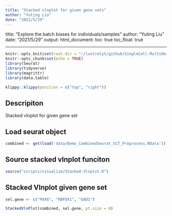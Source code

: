 ```yaml
---
title: "Stacked vlnplot for given gene sets"
author: "Yuting Liu"
date: "2021/5/29"
---
```

title: "Explore the batch biases for individuals/samples"
author: "Yuting Liu"
date: "2021/5/29"
output:
  html_document:
    toc: true
    toc_float: true

---



```r
knitr::opts_knit$set(root.dir = "~/lustrelyt/github/SingleCell-MultiOmics_Process_Visualization")
knitr::opts_chunk$set(echo = TRUE)
library(Seurat)
library(tidyverse)
library(magrittr)
library(data.table)
```

```r
klippy::klippy(position = c("top", "right"))
```

## Descripiton

Stacked vlnplot for given gene set


## Load seurat object

```r
combined <- get(load('data/Demo_CombinedSeurat_SCT_Preprocess.RData'))
```

## Source stacked vlnplot funciton

```r
source("scripts/visualize/Stacked-Vlnplot.R")
```

## Stacked Vlnplot given gene set

```r
sel.gene <- c("PAX6", "RBFOX1", "GAD1")

StackedVlnPlot(combined, sel.gene, pt.size = 0)
```

